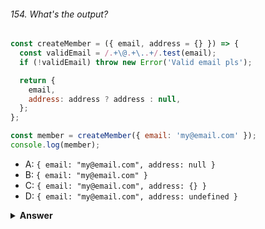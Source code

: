 ###### 154. What's the output?

```javascript
const createMember = ({ email, address = {} }) => {
  const validEmail = /.+\@.+\..+/.test(email);
  if (!validEmail) throw new Error('Valid email pls');

  return {
    email,
    address: address ? address : null,
  };
};

const member = createMember({ email: 'my@email.com' });
console.log(member);
```

- A: `{ email: "my@email.com", address: null }`
- B: `{ email: "my@email.com" }`
- C: `{ email: "my@email.com", address: {} }`
- D: `{ email: "my@email.com", address: undefined }`

<details>
<summary>
<b>Answer</b>
</summary>

#### Answer: C

The default value of `address` is an empty object `{}`. When we set the variable `member` equal to the object returned by the `createMember` function, we didn't pass a value for address, which means that the value of address is the default empty object `{}`. An empty object is a truthy value, which means that the condition of the `address ? address : null` conditional returns `true`. The value of address is the empty object `{}`.

</details>
